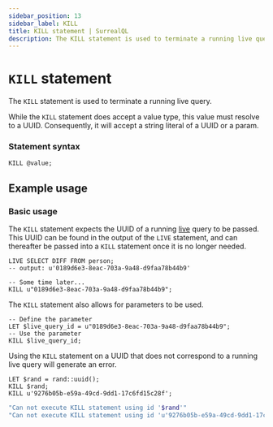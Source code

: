 ```yaml
---
sidebar_position: 13
sidebar_label: KILL
title: KILL statement | SurrealQL
description: The KILL statement is used to terminate a running live query.
---
```


# `KILL` statement

The `KILL` statement is used to terminate a running live query.

While the `KILL` statement does accept a value type, this value must resolve to a UUID. Consequently, it will accept a string literal of a UUID or a param.

### Statement syntax

```surql title="SurrealQL Syntax"
KILL @value;
```

## Example usage

### Basic usage

The `KILL` statement expects the UUID of a running [live](/docs/surrealql/statements/live) query to be passed. This UUID can be found in the output of the `LIVE` statement, and can thereafter be passed into a `KILL` statement once it is no longer needed.

```surql
LIVE SELECT DIFF FROM person;
-- output: u'0189d6e3-8eac-703a-9a48-d9faa78b44b9'

-- Some time later...
KILL u"0189d6e3-8eac-703a-9a48-d9faa78b44b9";
```

The `KILL` statement also allows for parameters to be used.

```surql
-- Define the parameter
LET $live_query_id = u"0189d6e3-8eac-703a-9a48-d9faa78b44b9";
-- Use the parameter
KILL $live_query_id;
```

Using the `KILL` statement on a UUID that does not correspond to a running live query will generate an error.

```surql
LET $rand = rand::uuid();
KILL $rand;
KILL u'9276b05b-e59a-49cd-9dd1-17c6fd15c28f';
```

```bash title="Output"
"Can not execute KILL statement using id '$rand'"
"Can not execute KILL statement using id 'u'9276b05b-e59a-49cd-9dd1-17c6fd15c28f''"
```